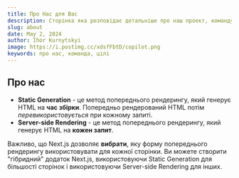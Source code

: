 ```yaml
---
title: Про Нас для Вас
description: Сторінка яка розповідає детальніше про наш проект, команду та наші цілі
slug: about
date: May 2, 2024
author: Ihor Kurnytskyi
image: https://i.postimg.cc/xdsfFbtD/copilot.png
keywords: про нас, команда, цілі
---
```


## Про нас

- **Static Generation** - це метод попереднього рендерингу, який генерує HTML на **час збірки**. Попередньо рендерований HTML потім _перевикористовується_ при кожному запиті.
- **Server-side Rendering** - це метод попереднього рендерингу, який генерує HTML на **кожен запит**.

Важливо, що Next.js дозволяє **вибрати**, яку форму попереднього рендерингу використовувати для кожної сторінки. Ви можете створити "гібридний" додаток Next.js, використовуючи Static Generation для більшості сторінок і використовуючи Server-side Rendering для інших.
